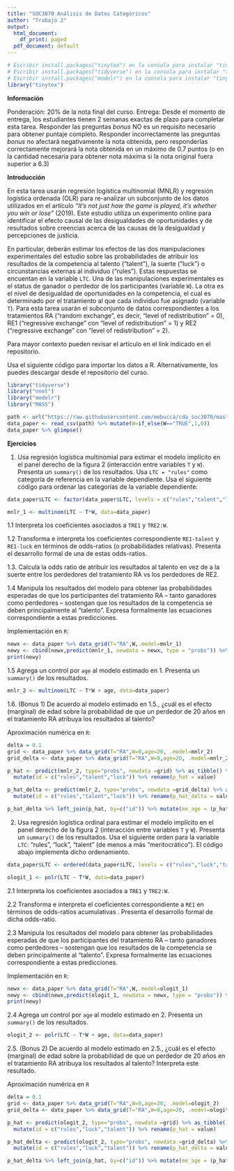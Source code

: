 ```yaml
---
title: "SOC3070 Análisis de Datos Categóricos"
author: "Trabajo 2"
output:
  html_document:
    df_print: paged
  pdf_document: default
---
```


```r
# Escribir install.packages("tinytex") en la consola para instalar "tinytex"
# Escribir install.packages("tidyverse") en la consola para instalar "tinytex"
# Escribir install.packages("modelr") en la consola para instalar "tinytex"
library("tinytex")
```

**Información**

Ponderación: 20% de la nota final del curso.
Entrega: Desde el momento de entrega, los estudiantes tienen 2 semanas exactas de plazo para completar esta tarea. Responder las preguntas _bonus_ NO es un requisito necesario para obtener puntaje completo. Responder incorrectamente las preguntas _bonus_ no afectará negativamente la nota obtenida, pero responderlas correctamente mejorará la nota obtenida en un máximo de 0.7 puntos (o en la cantidad necesaria para obtener nota máxima si la nota original fuera superior a 6.3)

**Introducción**

En esta tarea usarán regresión logística multinomial (MNLR) y regresión logística ordenada (OLR) para re-analizar un subconjunto de los datos utilizados en el artículo _"It’s not just how the game is played, it’s whether you win or lose"_ (2019). Este estudio utiliza un experimento online para identificar el efecto causal de las desigualdades de oportunidades y de resultados sobre creencias acerca de las causas de la desigualdad y percepciones de justicia. 

En particular, deberán estimar los efectos de las dos manipulaciones experimentales del estudio sobre las probabilidades de atribuir los resultados de la competencia al talento ("talent"), la suerte ("luck") o circunstancias externas al individuo  ("rules"). Estas respuestas se encuentan en la variable `LTC`. Una de las manipulaciones experimentales es el status de ganador o perdedor de los participantes (variable `W`). La otra es el nivel de desigualdad de oportunidades en la competencia, el cual es determinado por el tratamiento al que cada individuo fue asignado (variable `T`). Para esta tarea usarán el subconjunto de datos correspondientes a los tratamientos RA ("random exchange", es decir, "level of redistribution" = 0), RE1 ("regressive exchange" con "level of redistribution" = 1) y RE2 ("regressive exchange" con "level of redistribution" = 2). 

Para mayor contexto pueden revisar el artículo en el link indicado en el repositorio. 

Usa el siguiente código para importar los datos a R. Alternativamente, los puedes descargar desde el repositorio del curso.
````r
library("tidyverse")
library("nnet")
library("modelr")
library("MASS")

path <- url("https://raw.githubusercontent.com/mebucca/cda_soc3070/master/homework/t_2/data_t_2.csv")
data_paper <- read_csv(path) %>% mutate(W=if_else(W=="TRUE",1,0))
data_paper %>% glimpse()
````

\pagebreak

**Ejercicios**

1. Usa regresión logística multinomial para estimar el modelo implícito en el panel derecho de la figura 2 (interacción entre variables `T` y `W`). Presenta un `summary()` de los resultados. Usa `LTC = "rules"` como categoría de referencia en la variable dependiente. Usa el siguiente código para ordenar las categorías de la variable dependiente:

````r
data_paper$LTC <- factor(data_paper$LTC, levels = c("rules","talent","luck"))
````

````r
mnlr_1 <- multinom(LTC ~ T*W, data=data_paper)
````

1.1 Interpreta los coeficientes asociados a `TRE1` y  `TRE2:W`.


1.2 Transforma e interpreta los coeficientes correspondiente `RE1-talent` y `RE1-luck` en términos de odds-ratios (o probabilidades relativas). Presenta el desarrollo formal de una de estas odds-ratios.


1.3. Calcula la odds ratio de atribuir los resultados al talento en vez de a la suerte entre los perdedores del tratamiento RA vs los perdedores de RE2.


1.4 Manipula los resultados del modelo para obtener las probabilidades esperadas de que los participantes del tratamiento RA -- tanto ganadores como perdedores -- sostengan que los resultados de la competencia se deben principalmente al "talento". Expresa formalmente las ecuaciones correspondiente a estas predicciones.


Implementación en `R`:  
```r
newx <- data_paper %>% data_grid(T="RA",W,.model=mnlr_1)
newy <- cbind(newx,predict(mnlr_1, newdata = newx, type = "probs")) %>% dplyr::select(talent)
print(newy)
```


1.5 Agrega un control por `age` al modelo estimado en 1. Presenta un `summary()` de los resultados.

```r
mnlr_2 <- multinom(LTC ~ T*W + age, data=data_paper)
```


1.6. (Bonus 1) De acuerdo al modelo estimado en 1.5., ¿cuál es el efecto (marginal) de edad sobre la probabilidad de que un perdedor de 20 años en el tratamiento RA atribuya los resultados al talento?


Aproximación numérica en `R`:

```r
delta = 0.1
grid <- data_paper %>% data_grid(T="RA",W=0,age=20, .model=mnlr_2)
grid_delta <- data_paper %>% data_grid(T="RA",W=0,age=20, .model=mnlr_2) %>% mutate(age = age + delta)

p_hat <- predict(mnlr_2, type="probs", newdata =grid) %>% as_tibble() %>% 
  mutate(id = c("rules","talent","luck")) %>% rename(p_hat = value)

p_hat_delta <- predict(mnlr_2, type="probs", newdata =grid_delta) %>% as_tibble() %>% 
  mutate(id = c("rules","talent","luck")) %>% rename(p_hat_delta = value)

p_hat_delta %>% left_join(p_hat, by=c("id")) %>% mutate(me_age = (p_hat_delta  - p_hat)/delta) 
```

\pagebreak

2. Usa regresión logística ordinal para estimar el modelo implícito en el panel derecho de la figura 2 (interacción entre variables `T` y `W`). Presenta un `summary()` de los resultados. Usa el siguiente orden  para la variable `LTC`: "rules", "luck", "talent" (de menos a más "meritocrático"). El código abajo implementa dicho ordenamiento. 

````r
data_paper$LTC <- ordered(data_paper$LTC, levels = c("rules","luck","talent"))
````

````r
ologit_1 <- polr(LTC ~ T*W, data=data_paper)
````


2.1 Interpreta los coeficientes asociados a `TRE1` y  `TRE2:W`.



2.2 Transforma e interpreta el coeficientes correspondiente a `RE1` en términos de odds-ratios acumulativas . Presenta el desarrollo formal de dicha odds-ratio.



2.3 Manipula los resultados del modelo para obtener las probabilidades esperadas de que los participantes del tratamiento RA -- tanto ganadores como perdedores -- sostengan que los resultados de la competencia se deben principalmente al "talento". Expresa formalmente las ecuaciones correspondiente a estas predicciones.


Implementación en `R`:  
```r
newx <- data_paper %>% data_grid(T="RA",W,.model=ologit_1)
newy <- cbind(newx,predict(ologit_1, newdata = newx, type = "probs")) %>% dplyr::select(talent)
print(newy)
```

2.4 Agrega un control por `age` al modelo estimado en 2. Presenta un `summary()` de los resultados.

```r
ologit_2 <- polr(LTC ~ T*W + age, data=data_paper)
```


2.5. (Bonus 2) De acuerdo al modelo estimado en 2.5., ¿cuál es el efecto (marginal) de edad sobre la probabilidad de que un perdedor de 20 años en el tratamiento RA atribuya los resultados al talento? Interpreta este resultado.


Aproximación numérica en `R`

```r
delta = 0.1
grid <- data_paper %>% data_grid(T="RA",W=0,age=20, .model=ologit_2)
grid_delta <- data_paper %>% data_grid(T="RA",W=0,age=20, .model=ologit_2) %>% mutate(age = age + delta)

p_hat <- predict(ologit_2, type="probs", newdata =grid) %>% as_tibble() %>% 
  mutate(id = c("rules","luck","talent")) %>% rename(p_hat = value)

p_hat_delta <- predict(ologit_2, type="probs", newdata =grid_delta) %>% as_tibble() %>% 
  mutate(id = c("rules","luck","talent")) %>% rename(p_hat_delta = value)

p_hat_delta %>% left_join(p_hat, by=c("id")) %>% mutate(me_age = (p_hat_delta  - p_hat)/delta)
```